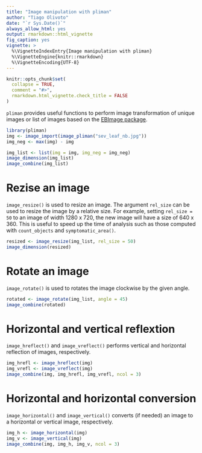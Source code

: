 ```yaml
---
title: "Image manipulation with pliman"
author: "Tiago Olivoto"
date: "`r Sys.Date()`"
always_allow_html: yes
output: rmarkdown::html_vignette
fig_caption: yes
vignette: >
  %\VignetteIndexEntry{Image manipulation with pliman}
  %\VignetteEngine{knitr::rmarkdown}
  %\VignetteEncoding{UTF-8}
---
```


```r
knitr::opts_chunk$set(
  collapse = TRUE,
  comment = "#>",
  rmarkdown.html_vignette.check_title = FALSE
)
```

`pliman` provides useful functions to perform image transformation of unique images or list of images based on the [EBImage package](https://www.bioconductor.org/packages/release/bioc/vignettes/EBImage/inst/doc/EBImage-introduction.html).

```r
library(pliman)
img <- image_import(image_pliman("sev_leaf_nb.jpg"))
img_neg <- max(img) - img

img_list <- list(img = img, img_neg = img_neg)
image_dimension(img_list)
image_combine(img_list)

```

# Rezise an image
`image_resize()` is used to resize an image. The argument `rel_size` can be used to resize the image by a relative size. For example, setting `rel_size = 50` to an image of width 1280 x 720, the new image will have a size of 640 x 360. This is useful to speed up the time of analysis such as those computed with `count_objects` and `symptomatic_area()`.

```r
resized <- image_resize(img_list, rel_size = 50)
image_dimension(resized)
```

# Rotate an image
`image_rotate()` is used to rotates the image clockwise by the given angle.

```r
rotated <- image_rotate(img_list, angle = 45)
image_combine(rotated)
```

# Horizontal and vertical reflextion
`image_hreflect()` and `image_vreflect()` performs vertical and horizontal reflection of images, respectively.

```r
img_hrefl <- image_hreflect(img)
img_vrefl <- image_vreflect(img)
image_combine(img, img_hrefl, img_vrefl, ncol = 3)
```



# Horizontal and horizontal conversion
`image_horizontal()` and `image_vertical()` converts (if needed) an image to a horizontal or vertical image, respectively.

```r
img_h <- image_horizontal(img)
img_v <- image_vertical(img)
image_combine(img, img_h, img_v, ncol = 3)

```


